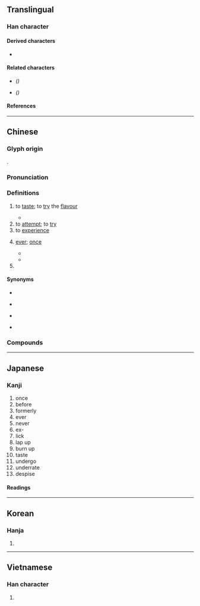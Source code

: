 {{also|嚐|甞|尝}}
{{character info}}
==Translingual==

===Han character===
{{Han char|rn=30|rad=口|as=11|sn=14|four=90601|canj=FBRPA|ids=⿱𫩠旨}}

====Derived characters====
* {{l|mul|[[嚐]], [[鱨]]([[鲿]])}}

====Related characters====
* {{l|mul|[[尝]]}} ''({{w|Simplified Chinese}})''
* {{l|mul|[[嚐]], [[甞]]}} ''({{w|Variant Chinese character|Variant forms}})''

====References====
{{Han ref|kx=0206.090|dkj=04205|dj=0429.070|hdz=21529.090|uh=5617}}

----

==Chinese==
{{zh-forms|s=尝|t2=嚐|alt=甞|note={{lang|zh|嚐}}: “to taste; to experience”}}

===Glyph origin===
{{Han etym}}
{{Han compound|尚|旨|ls=psc|c1=p|c2=s|t2=will; intention}}.

===Pronunciation===
{{zh-pron
|m=cháng
|c=soeng4
|h=pfs=sòng
|md=siòng
|mn=qz,tw,xm:siông/zz:siâng/chn̂g/qz,xm:sióng/zz:siáng
|mn_note=siông/siâng - literary; chn̂g - vernacular; sióng/siáng - vernacular (俗)
|mn-t=sion5/siên5/siang5
|mn-t_note=sion5/siên5 - vernacular (siên5 - Chaozhou, Chenghai); siang5 - literary
|w=
|mc=y
|oc=y
|cat=v,adv,pn
}}

===Definitions===
{{zh-hanzi}}

# to [[taste]]; to [[try]] the [[flavour]]
#: {{zh-alt-inline|嚐}}
#: {{zh-x|來 嘗 嘗 這個 蛋糕 吧。|Come and have a taste of this cake.}}
#* {{zh-x|你 且 掇 一 瓶 御酒 過來，我 先 嘗 一 嘗 滋味。||ref=Shuihuzhuan}}
# to [[attempt]]; to [[try]]
# to [[experience]]
#: {{zh-x|嘗 到 甜頭|to come to know the benefits}}
#: {{zh-x|嘗 盡 辛酸|to experience all kinds of hardship}}
# {{lb|zh|literary}} [[ever]]; [[once]]
#: {{zh-x|何嘗|ever so}}
#* {{zh-x|吾 嘗 終日 而 思 矣，不如 須臾 之 所 學 也。|I have '''once''' engaged in thinking for the whole day, and it cannot compare with a moment of learning.|ref=Xunzi}}
#* {{zh-x|^王 ^驩 朝{zhāo}暮 見{xiàn}，反 ^齊 ^滕 之 路，未嘗 與 之 言 行事 也。|Wang Huan, morning and evening, waited upon Mencius, who, during all the way to Teng and back, '''never''' spoke to him about the business of their mission.|ref=Mengzi}}
# {{surname|zh}}

====Synonyms====
* {{sense|to taste}}
{{zh-syn-saurus|品嘗}}
{{zh-dial}}
* {{sense|to attempt}}
{{zh-syn-saurus|嘗試}}
* {{sense|to experience}} {{zh-l|感受}}
* {{sense|ever}}
{{zh-syn-saurus|以前}}

===Compounds===
{{zh-der|何嘗|嘗甜頭|嘗膽臥薪|備嘗艱苦|嘗藥|嘗湯戲|備嘗辛苦|佐饔得嘗|得未嘗有|嘗膳|孟嘗君|奉蒸嘗|坐薪嘗膽|嘗鼎一臠|嘗試|嘗膽|嘗嘗|嘗草|嘗酸|嘗新|嘗敵|嘗巧|品嘗|備嘗憂患|未嘗不可|未嘗|淺嘗輒止|淺嘗則止|烝嘗|淺嘗|枕戈嘗膽|臥薪嘗膽|越王嘗蓼}}

{{zh-cat|Elementary}}

----

==Japanese==

===Kanji===
{{ja-kanji|grade=|rs=口11}}

# once 
# before
# formerly
# ever
# never
# ex-
# lick
# lap up
# burn up
# taste
# undergo
# underrate
# despise

====Readings====
{{ja-readings
|goon=じょう
|kanon=しょう
|kun=な-める, こころ-みる, かつ-て
}}

----

==Korean==

===Hanja===
{{ko-hanja|hangeul=상|rv=sang|mr=sang}}

# {{rfdef|ko|sort=口11}}

----

==Vietnamese==

===Han character===
{{vi-readings|reading=thường|rs=口11}}

# {{rfdef|vi|sort=口11}}